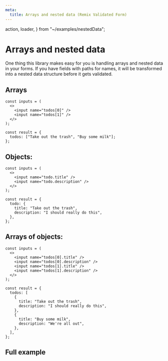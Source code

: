 ```yaml
---
meta:
  title: Arrays and nested data (Remix Validated Form)
---
```


  action,
  loader,
} from "~/examples/nestedData";


# Arrays and nested data

One thing this library makes easy for you is handling arrays and nested data in your forms.
If you have fields with paths for names,
it will be transformed into a nested data structure before it gets validated.

## Arrays

```tsx
const inputs = (
  <>
    <input name="todos[0]" />
    <input name="todos[1]" />
  </>
);

const result = {
  todos: ["Take out the trash", "Buy some milk"];
};
```

## Objects:

```tsx
const inputs = (
  <>
    <input name="todo.title" />
    <input name="todo.description" />
  </>
);

const result = {
  todo: {
    title: "Take out the trash",
    description: "I should really do this",
  },
};
```

## Arrays of objects:

```tsx
const inputs = (
  <>
    <input name="todos[0].title" />
    <input name="todos[0].description" />
    <input name="todos[1].title" />
    <input name="todos[1].description" />
  </>
);

const result = {
  todos: [
    {
      title: "Take out the trash",
      description: "I should really do this",
    },
    {
      title: "Buy some milk",
      description: "We're all out",
    },
  ],
};
```

## Full example

<CodeExample>
  <Demo />

```tsx file=~/examples/nestedData.tsx

```

</CodeExample>
